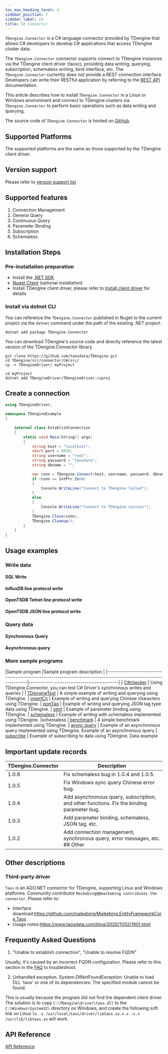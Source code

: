 ```yaml
---
toc_max_heading_level: 4
sidebar_position: 7
sidebar_label: C#
title: C# Connector
---
```





`TDengine.Connector` is a C# language connector provided by TDengine that allows C# developers to develop C# applications that access TDengine cluster data.

The `TDengine.Connector` connector supports connect to TDengine instances via the TDengine client driver (taosc), providing data writing, querying, subscription, schemaless writing, bind interface, etc. The `TDengine.Connector` currently does not provide a REST connection interface. Developers can write their RESTful application by referring to the [REST API](../../rest-api/) documentation.

This article describes how to install `TDengine.Connector` in a Linux or Windows environment and connect to TDengine clusters via `TDengine.Connector` to perform basic operations such as data writing and querying.

The source code of `TDengine.Connector` is hosted on [GitHub](https://github.com/taosdata/taos-connector-dotnet).

## Supported Platforms

The supported platforms are the same as those supported by the TDengine client driver.

## Version support

Please refer to [version support list](../#version-support)

## Supported features

1. Connection Management
2. General Query
3. Continuous Query
4. Parameter Binding
5. Subscription
6. Schemaless

## Installation Steps

### Pre-installation preparation

* Install the [.NET SDK](https://dotnet.microsoft.com/download)
* [Nuget Client](https://docs.microsoft.com/en-us/nuget/install-nuget-client-tools) (optional installation)
* Install TDengine client driver, please refer to [Install client driver](../#install-client-driver) for details

### Install via dotnet CLI

<Tabs defaultValue="CLI">
<TabItem value="CLI" label="Get C# driver using dotnet CLI">

You can reference the `TDengine.Connector` published in Nuget to the current project via the `dotnet` command under the path of the existing .NET project.

```
dotnet add package TDengine.Connector
```

</TabItem>
<TabItem value="source" label="Use source code to get C# driver">

You can download TDengine's source code and directly reference the latest version of the TDengine.Connector library

```
git clone https://github.com/taosdata/TDengine.git
cd TDengine/src/connector/C#/src/
cp -r TDengineDriver/ myProject

cd myProject
dotnet add TDengineDriver/TDengineDriver.csproj
```
</TabItem>
</Tabs>

## Create a connection

```csharp
using TDengineDriver;

namespace TDengineExample
{

    internal class EstablishConnection
    {
        static void Main(String[] args)
        {
            string host = "localhost";
            short port = 6030;
            string username = "root";
            string password = "taosdata";
            string dbname = "";

            var conn = TDengine.Connect(host, username, password, dbname, port);
            if (conn == IntPtr.Zero)
            {
                Console.WriteLine("Connect to TDengine failed");
            }
            else
            {
                Console.WriteLine("Connect to TDengine success");
            }
            TDengine.Close(conn);
            TDengine.Cleanup();
        }
    }
}

```

## Usage examples

### Write data

#### SQL Write

<CSInsert />

#### InfluxDB line protocol write

<CSInfluxLine />

#### OpenTSDB Telnet line protocol write

<CSOpenTSDBTelnet />

#### OpenTSDB JSON line protocol write

<CSOpenTSDBJson />

### Query data

#### Synchronous Query

<CSQuery />

#### Asynchronous query

<CSAsyncQuery />

### More sample programs

|Sample program |Sample program description |
|--------------------------------------------------------------------------------------------------------------------|------------ --------------------------------|
| [C#checker](https://github.com/taosdata/TDengine/tree/develop/examples/C%23/C%23checker) | Using TDengine.Connector, you can test C# Driver's synchronous writes and queries |
| [TDengineTest](https://github.com/taosdata/TDengine/tree/develop/examples/C%23/TDengineTest) | A simple example of writing and querying using TDengine.
| [insertCn](https://github.com/taosdata/TDengine/tree/develop/examples/C%23/insertCn) | Example of writing and querying Chinese characters using TDengine.
| [jsonTag](https://github.com/taosdata/TDengine/tree/develop/examples/C%23/jsonTag) | Example of writing and querying JSON tag type data using TDengine.
| [stmt](https://github.com/taosdata/TDengine/tree/develop/examples/C%23/stmt) | Example of parameter binding using TDengine.
| [schemaless](https://github.com/taosdata/TDengine/tree/develop/examples/C%23/schemaless) | Example of writing with schemaless implemented using TDengine. |schemaless
| [benchmark](https://github.com/taosdata/TDengine/tree/develop/examples/C%23/taosdemo) | A simple benchmark implemented using TDengine.
| [async query](https://github.com/taosdata/taos-connector-dotnet/blob/develop/examples/QueryAsyncSample.cs) | Example of an asynchronous query implemented using TDengine. Example of an asynchronous query
| [subscribe](https://github.com/taosdata/taos-connector-dotnet/blob/develop/examples/SubscribeSample.cs) | Example of subscribing to data using TDengine. Data example

## Important update records

| TDengine.Connector | Description |
|--------------------|--------------------------------|
| 1.0.6 | Fix schemaless bug in 1.0.4 and 1.0.5. |
| 1.0.5 | Fix Windows sync query Chinese error bug. | 1.0.4 | Fix schemaless bug.
| 1.0.4 | Add asynchronous query, subscription, and other functions. Fix the binding parameter bug.
| 1.0.3 | Add parameter binding, schemaless, JSON tag, etc. | new
| 1.0.2 | Add connection management, synchronous query, error messages, etc.   ## Other

## Other descriptions

### Third-party driver

`Taos` is an ADO.NET connector for TDengine, supporting Linux and Windows platforms. Community contributor `Maikebing@@maikebing contributes the connector`. Please refer to:

* Interface download:<https://github.com/maikebing/Maikebing.EntityFrameworkCore.Taos>
* Usage notes:<https://www.taosdata.com/blog/2020/11/02/1901.html>

## Frequently Asked Questions

1. "Unable to establish connection", "Unable to resolve FQDN"

  Usually, it's caused by an incorrect FQDN configuration. Please refer to this section in the [FAQ](https://docs.tdengine.com/2.4/train-faq/faq/#2-how-to-handle-unable-to-establish-connection) to troubleshoot. 

2. Unhandled exception. System.DllNotFoundException: Unable to load DLL 'taos' or one of its dependencies: The specified module cannot be found.

  This is usually because the program did not find the dependent client driver. The solution is to copy `C:\TDengine\driver\taos.dll` to the `C:\Windows\System32\` directory on Windows, and create the following soft link on Linux `ln -s /usr/local/taos/driver/libtaos.so.x.x .x.x /usr/lib/libtaos.so` will work.

## API Reference

[API Reference](https://docs.taosdata.com/api/connector-csharp/html/860d2ac1-dd52-39c9-e460-0829c4e5a40b.htm)
